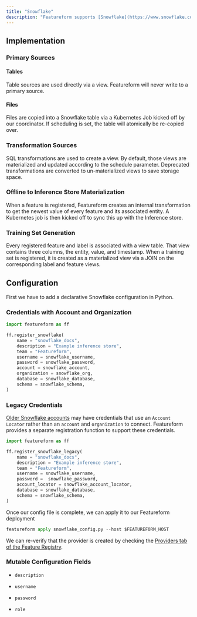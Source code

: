 ```yaml
---
title: "Snowflake"
description: "Featureform supports [Snowflake](https://www.snowflake.com/) as an Offline Store."
---
```


## Implementation

### Primary Sources

#### Tables

Table sources are used directly via a view. Featureform will never write to a primary source.

#### Files

Files are copied into a Snowflake table via a Kubernetes Job kicked off by our coordinator. If scheduling is set, the table will atomically be re-copied over.

### Transformation Sources

SQL transformations are used to create a view. By default, those views are materialized and updated according to the schedule parameter. Deprecated transformations are converted to un-materialized views to save storage space.

### Offline to Inference Store Materialization

When a feature is registered, Featureform creates an internal transformation to get the newest value of every feature and its associated entity. A Kubernetes job is then kicked off to sync this up with the Inference store.

### Training Set Generation

Every registered feature and label is associated with a view table. That view contains three columns, the entity, value, and timestamp. When a training set is registered, it is created as a materialized view via a JOIN on the corresponding label and feature views.

## Configuration

First we have to add a declarative Snowflake configuration in Python.

### Credentials with Account and Organization

```py snowflake\_config.py
import featureform as ff

ff.register_snowflake(
    name = "snowflake_docs",
    description = "Example inference store",
    team = "Featureform",
    username = snowflake_username,
    password = snowflake_password,
    account = snowflake_account,
    organization = snowflake_org,
    database = snowflake_database,
    schema = snowflake_schema,
)
```

### Legacy Credentials

[Older Snowflake accounts](https://docs.snowflake.com/en/user-guide/admin-account-identifier.html#using-an-account-locator-as-an-identifier) may have credentials that use an `Account Locator` rather than an `account` and `organization` to connect. Featureform provides a separate registration function to support these credentials.

```py snowflake\_config.py
import featureform as ff

ff.register_snowflake_legacy(
    name = "snowflake_docs",
    description = "Example inference store",
    team = "Featureform",
    username = snowflake_username,
    password =  snowflake_password,
    account_locator = snowflake_account_locator,
    database = snowflake_database,
    schema = snowflake_schema,
)
```

Once our config file is complete, we can apply it to our Featureform deployment

```py
featureform apply snowflake_config.py --host $FEATUREFORM_HOST
```

We can re-verify that the provider is created by checking the [Providers tab of the Feature Registry](/getting-started/exploring-the-feature-registry).

### Mutable Configuration Fields

* `description`

* `username`

* `password`

* `role`